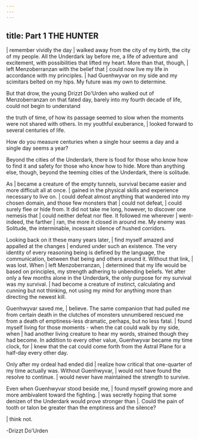 ```yaml
---
---
---
```

title: Part 1 THE HUNTER
---

| remember vividly the day | walked away from the city of my birth, the city of my people. All the Underdark lay before me, a life of adventure and excitement, with possibilities that lifted my heart. More than that, though, | left Menzoberranzan with the belief that | could now live my life in accordance with my principles. | had Guenhwyvar on my side and my scimitars belted on my hips. My future was my own to determine.

But that drow, the young Drizzt Do'Urden who walked out of Menzoberranzan on that fated day, barely into my fourth decade of life, could not begin to understand

the truth of time, of how its passage seemed to slow when the moments were not shared with others. In my youthful exuberance, | looked forward to several centuries of life.

How do you measure centuries when a single hour seems a day and a single day seems a year?

Beyond the cities of the Underdark, there is food for those who know how to find it and safety for those who know how to hide. More than anything else, though, beyond the teeming cities of the Underdark, there is solitude.

As | became a creature of the empty tunnels, survival became easier and more difficult all at once. | gained in the physical skills and experience necessary to live on. | could defeat almost anything that wandered into my chosen domain, and those few monsters that | could not defeat, | could surely flee or hide from. It did not take me long, however, to discover one nemesis that | could neither defeat nor flee. It followed me wherever | went-indeed, the farther | ran, the more it closed in around me. My enemy was Solitude, the interminable, incessant silence of hushed corridors.

Looking back on it these many years later, | find myself amazed and appalled at the changes | endured under such an existence. The very identity of every reasoning being is defined by the language, the communication, between that being and others around it. Without that link, | was lost. When | left Menzoberranzan, | determined that my life would be based on principles, my strength adhering to unbending beliefs. Yet after only a few months alone in the Underdark, the only purpose for my survival was my survival. | had become a creature of instinct, calculating and cunning but not thinking, not using my mind for anything more than directing the newest kill.

Guenhwyvar saved me, | believe. The same companion that had pulled me from certain death in the clutches of monsters unnumbered rescued me from a death of emptiness-less dramatic, perhaps, but no less fatal. | found myself living for those moments - when the cat could walk by my side, when | had another living creature to hear my words, strained though they had become. In addition to every other value, Guenhwyvar became my time clock, for | knew that the cat could come forth from the Astral Plane for a half-day every other day.

Only after my ordeal had ended did | realize how critical that one-quarter of my time actually was. Without Guenhwyvar, | would not have found the resolve to continue. | would never have maintained the strength to survive.

Even when Guenhwyvar stood beside me, | found myself growing more and more ambivalent toward the fighting. | was secretly hoping that some denizen of the Underdark would prove stronger than |. Could the pain of tooth or talon be greater than the emptiness and the silence?

| think not.

-Drizzt Do'Urden

